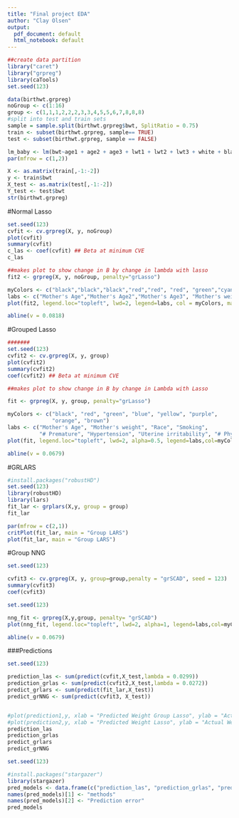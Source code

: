```yaml
---
title: "Final project EDA"
author: "Clay Olsen"
output:
  pdf_document: default
  html_notebook: default
---
```

```r
##create data partition
library("caret")
library("grpreg")
library(caTools)
set.seed(123)

data(birthwt.grpreg)
noGroup <- c(1:16)
group <- c(1,1,1,2,2,2,3,3,4,5,5,6,7,8,8,8)
#split into test and train sets
sample = sample.split(birthwt.grpreg$bwt, SplitRatio = 0.75)
train <- subset(birthwt.grpreg, sample== TRUE)
test <- subset(birthwt.grpreg, sample == FALSE)

lm_baby <- lm(bwt~age1 + age2 + age3 + lwt1 + lwt2 + lwt3 + white + black + smoke + ptl1 + ptl2m +ht + ui + ftv1 + ftv2, data = train)
par(mfrow = c(1,2))

X <- as.matrix(train[,-1:-2])
y <- train$bwt
X_test <- as.matrix(test[,-1:-2])
Y_test <- test$bwt
str(birthwt.grpreg)
```

#Normal Lasso

```r
set.seed(123)
cvfit <- cv.grpreg(X, y, noGroup)
plot(cvfit)
summary(cvfit)
c_las <- coef(cvfit) ## Beta at minimum CVE
c_las
```

```r
##makes plot to show change in B by change in lambda with lasso
fit2 <- grpreg(X, y, noGroup, penalty="grLasso")

myColors <- c("black","black","black","red","red", "red", "green","cyan", "blue", "purple", "purple","yellow","orange", "brown","brown","brown")
labs <- c("Mother's Age","Mother's Age2","Mother's Age3", "Mother's weight","Mother's weight","Mother's weight" ,"White","Black", "Smoking","Premature1","Premature2", "Hypertension", "Uterine irritability", "# Phys. visits1","# Phys. visits2","# Phys. visits3")
plot(fit2, legend.loc="topleft", lwd=2, legend=labs, col = myColors, main = "Lasso")

abline(v = 0.0818)
```


#Grouped Lasso

```r
#######
set.seed(123)
cvfit2 <- cv.grpreg(X, y, group)
plot(cvfit2)
summary(cvfit2)
coef(cvfit2) ## Beta at minimum CVE
```

```r
##makes plot to show change in B by change in Lambda with Lasso

fit <- grpreg(X, y, group, penalty="grLasso")

myColors <- c("black", "red", "green", "blue", "yellow", "purple",
              "orange", "brown")
labs <- c("Mother's Age", "Mother's weight", "Race", "Smoking",
          "# Premature", "Hypertension", "Uterine irritability", "# Phys. visits")
plot(fit, legend.loc="topleft", lwd=2, alpha=0.5, legend=labs,col=myColors, main = "Group Lasso")

abline(v = 0.0679)
```



#GRLARS

```r
#install.packages("robustHD")
set.seed(123)
library(robustHD)
library(lars)
fit_lar <- grplars(X,y, group = group)
fit_lar


```
```r
par(mfrow = c(2,1))
critPlot(fit_lar, main = "Group LARS")
plot(fit_lar, main = "Group LARS")
```


#Group NNG

```r
set.seed(123)

cvfit3 <- cv.grpreg(X, y, group=group,penalty = "grSCAD", seed = 123)
summary(cvfit3)
coef(cvfit3)
```


```r
set.seed(123)

nng_fit <- grpreg(X,y,group, penalty= "grSCAD")
plot(nng_fit, legend.loc="topleft", lwd=2, alpha=1, legend=labs,col=myColors, main = "Group NNG")

abline(v = 0.0679)
```




###Predictions
```r
set.seed(123)

prediction_las <- sum(predict(cvfit,X_test,lambda = 0.0299))
prediction_grlas <- sum(predict(cvfit2,X_test,lambda = 0.0272))
predict_grlars <- sum(predict(fit_lar,X_test))
predict_grNNG <- sum(predict(cvfit3, X_test))


#plot(prediction1,y, xlab = "Predicted Weight Group Lasso", ylab = "Actual Weight")
#plot(prediction2,y, xlab = "Predicted Weight Lasso", ylab = "Actual Weight")
prediction_las
prediction_grlas
predict_grlars
predict_grNNG
```

```r
set.seed(123)

#install.packages("stargazer")
library(stargazer)
pred_models <- data.frame(c("prediction_las", "prediction_grlas", "predict_grlars", "predict_grNNG"), c(prediction_las, prediction_grlas, predict_grlars, predict_grNNG))
names(pred_models)[1] <- "methods"
names(pred_models)[2] <- "Prediction error"
pred_models

```
































